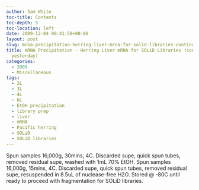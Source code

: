 ```yaml
---
author: Sam White
toc-title: Contents
toc-depth: 5
toc-location: left
date: 2009-12-04 00:41:59+00:00
layout: post
slug: mrna-precipitation-herring-liver-mrna-for-solid-libraries-continued-from-yesterday
title: mRNA Precipitation - Herring Liver mRNA for SOLiD Libraries (continued from
  yesterday)
categories:
  - 2009
  - Miscellaneous
tags:
  - 2L
  - 3L
  - 4L
  - 6L
  - EtOH precipitation
  - library prep
  - liver
  - mRNA
  - Pacific herring
  - SOLiD
  - SOLiD libraries
---
```


Spun samples 16,000g, 30mins, 4C. Discarded supe, quick spun tubes, removed residual supe, washed with 1mL 70% EtOH. Spun samples 16,000g, 15mins, 4C. Discarded supe, quick spun tubes, removed residual supe, resuspended in 8.5uL of nuclease-free H2O. Stored @ -80C until ready to proceed with fragmentation for SOLiD libraries.
